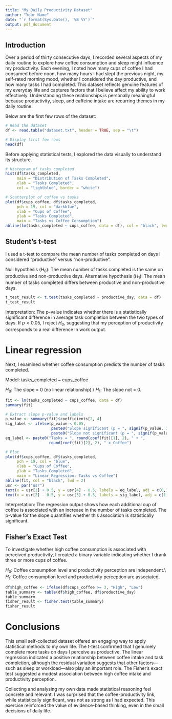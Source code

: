 ```yaml
---
title: "My Daily Productivity Dataset"
author: "Your Name"
date: "`r format(Sys.Date(), '%B %Y')`"
output: pdf_document
---
```


## Introduction


Over a period of thirty consecutive days, I recorded several aspects
of my daily routine to explore how coffee consumption and sleep might
influence my productivity. Each evening, I noted how many cups of
coffee I had consumed before noon, how many hours I had slept the
previous night, my self-rated morning mood, whether I considered the
day productive, and how many tasks I had completed. This dataset
reflects genuine features of my everyday life and captures factors
that I believe affect my ability to work effectively. Understanding
these relationships is personally meaningful because productivity,
sleep, and caffeine intake are recurring themes in my daily routine.

Below are the first few rows of the dataset:

```r
# Read the dataset
df <- read.table("dataset.txt", header = TRUE, sep = "\t")

# Display first few rows
head(df)
```


Before applying statistical tests, I explored the data visually to understand its structure.


```r
# Histogram of tasks completed
hist(df$tasks_completed, 
     main = "Distribution of Tasks Completed", 
     xlab = "Tasks Completed", 
     col = "lightblue", border = "white")

# Scatterplot of coffee vs tasks
plot(df$cups_coffee, df$tasks_completed,
     pch = 19, col = "darkblue",
     xlab = "Cups of Coffee", 
     ylab = "Tasks Completed",
     main = "Tasks vs Coffee Consumption")
abline(lm(tasks_completed ~ cups_coffee, data = df), col = "black", lwd = 2)
```

## Student's t-test

I used a t-test to compare the mean number of tasks completed on days
I considered "productive" versus "non-productive".

Null hypothesis ($H_0$): The mean number of tasks completed is the
same on productive and non-productive days.  Alternative hypothesis
($H_1$): The mean number of tasks completed differs between productive
and non-productive days.

```r
t_test_result <- t.test(tasks_completed ~ productive_day, data = df)
t_test_result
```

Interpretation: The p-value indicates whether there is a statistically
significant difference in average task completion between the two
types of days.  If $p < 0.05$, I reject $H_0$, suggesting that my
perception of productivity corresponds to a real difference in work
output.


# Linear regression

Next, I examined whether coffee consumption predicts the number of
tasks completed.

Model: tasks_completed ~ cups_coffee

$H_0$: The slope = 0 (no linear relationship).\\
$H_1$: The slope not = 0.


```r
fit <- lm(tasks_completed ~ cups_coffee, data = df)
summary(fit)

# Extract slope p-value and labels
p_value <- summary(fit)$coefficients[2, 4]
sig_label <- ifelse(p_value < 0.05,
                    paste0("Slope significant (p = ", signif(p_value, 3), ")"),
                    paste0("Slope not significant (p = ", signif(p_value, 3), ")"))
eq_label <- paste0("Tasks = ", round(coef(fit)[1], 2), " + ",
                   round(coef(fit)[2], 2), " x Coffee")

# Plot
plot(df$cups_coffee, df$tasks_completed,
     pch = 19, col = "blue",
     xlab = "Cups of Coffee",
     ylab = "Tasks Completed",
     main = "Linear Regression: Tasks vs Coffee")
abline(fit, col = "black", lwd = 2)
usr <- par("usr")
text(x = usr[1] + 0.5, y = usr[4] - 0.5, labels = eq_label, adj = c(0,1), cex = 0.9)
text(x = usr[2] - 0.5, y = usr[3] + 0.5, labels = sig_label, adj = c(1,0), cex = 0.9)
```

Interpretation: The regression output shows how each additional cup of
coffee is associated with an increase in the number of tasks
completed.  The p-value for the slope quantifies whether this
association is statistically significant.


## Fisher's Exact Test

To investigate whether high coffee consumption is associated with
perceived productivity, I created a binary variable indicating whether
I drank three or more cups of coffee.

$H_0$: Coffee consumption level and productivity perception are independent.\\
$H_1$: Coffee consumption level and productivity perception are associated.


```r
df$high_coffee <- ifelse(df$cups_coffee >= 3, "High", "Low")
table_summary <- table(df$high_coffee, df$productive_day)
table_summary
fisher_result <- fisher.test(table_summary)
fisher_result
```



# Conclusions

This small self-collected dataset offered an engaging way to apply
statistical methods to my own life. The t-test confirmed that I
genuinely complete more tasks on days I perceive as productive. The
linear regression indicated a positive relationship between coffee
intake and task completion, although the residual variation suggests
that other factors---such as sleep or workload---also play an important
role. The Fisher's exact test suggested a modest association between
high coffee intake and productivity perception.

Collecting and analysing my own data made statistical reasoning feel
concrete and relevant. I was surprised that the coffee-productivity
link, while statistically significant, was not as strong as I had
expected. This exercise reinforced the value of evidence-based
thinking, even in the small decisions of daily life.
